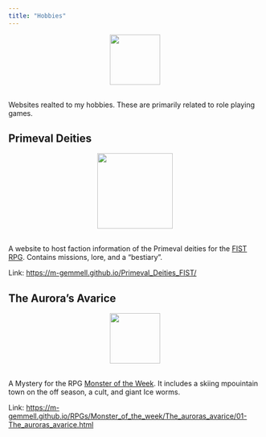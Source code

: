 ```yaml
---
title: "Hobbies"
---
```

<center>
![](images/wave_of_inspiration.png){style="width:100px"}
</center>
<br>
Websites realted to my hobbies. These are primarily related to role playing games.

## Primeval Deities

<center>
![](images/primeval_deities.png){style="width:150px"}
</center>
<br>
A website to host faction information of the Primeval deities for the [FIST RPG](https://claymorerpgs.itch.io/fist). Contains missions, lore, and a "bestiary".

Link: [https://m-gemmell.github.io/Primeval_Deities_FIST/](https://m-gemmell.github.io/Primeval_Deities_FIST/)

## The Aurora's Avarice

<center>
![](images/aurora.png){style="width:100px"}
</center>
<br>
A Mystery for the RPG [Monster of the Week](https://evilhat.com/product/monster-of-the-week/). It includes a skiing mpouintain town on the off season, a cult, and giant Ice worms.

Link: [https://m-gemmell.github.io/RPGs/Monster_of_the_week/The_auroras_avarice/01-The_auroras_avarice.html](https://m-gemmell.github.io/RPGs/Monster_of_the_week/The_auroras_avarice/01-The_auroras_avarice.html)



